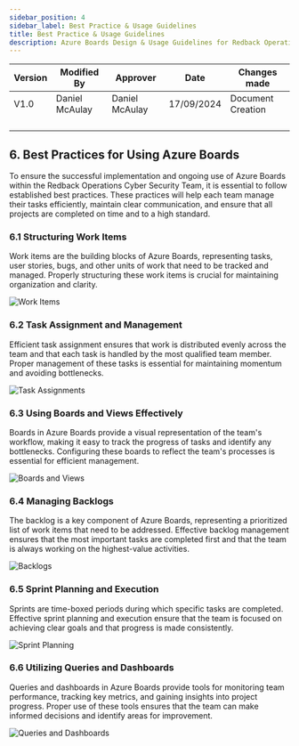 ```yaml
---
sidebar_position: 4
sidebar_label: Best Practice & Usage Guidelines
title: Best Practice & Usage Guidelines
description: Azure Boards Design & Usage Guidelines for Redback Operations
---
```

<div style={{ width: '100%' }}>
  <table style={{ width: '100%', borderCollapse: 'collapse' }}>
    <thead>
      <tr>
        <th style={{ width: '20%', textAlign: 'center' }}>Version</th>
        <th style={{ width: '20%', textAlign: 'center' }}>Modified By</th>
        <th style={{ width: '20%', textAlign: 'center' }}>Approver</th>
        <th style={{ width: '20%', textAlign: 'center' }}>Date</th>
        <th style={{ width: '20%', textAlign: 'center' }}>Changes made</th>
      </tr>
    </thead>
    <tbody>
      <tr>
        <td style={{ textAlign: 'center' }}>V1.0</td>
        <td style={{ textAlign: 'center' }}>Daniel McAulay</td>
        <td style={{ textAlign: 'center' }}>Daniel McAulay</td>
        <td style={{ textAlign: 'center' }}>17/09/2024</td>
        <td style={{ textAlign: 'center' }}>Document Creation</td>
      </tr>
      <tr>
        <td style={{ textAlign: 'center' }}></td>
        <td style={{ textAlign: 'center' }}></td>
        <td style={{ textAlign: 'center' }}></td>
        <td style={{ textAlign: 'center' }}></td>
        <td style={{ textAlign: 'center' }}></td>
      </tr>
      <tr>
        <td style={{ textAlign: 'center' }}></td>
        <td style={{ textAlign: 'center' }}></td>
        <td style={{ textAlign: 'center' }}></td>
        <td style={{ textAlign: 'center' }}></td>
        <td style={{ textAlign: 'center' }}></td>
      </tr>
      <tr>
        <td style={{ textAlign: 'center' }}></td>
        <td style={{ textAlign: 'center' }}></td>
        <td style={{ textAlign: 'center' }}></td>
        <td style={{ textAlign: 'center' }}></td>
        <td style={{ textAlign: 'center' }}></td>
      </tr>
      <tr>
        <td style={{ textAlign: 'center' }}></td>
        <td style={{ textAlign: 'center' }}></td>
        <td style={{ textAlign: 'center' }}></td>
        <td style={{ textAlign: 'center' }}></td>
        <td style={{ textAlign: 'center' }}></td>
      </tr>
    </tbody>
  </table>
</div>

<div style={{height: '4px', width: '100%', background: '#FFA500', margin: '20px 0'}}></div>

## 6. Best Practices for Using Azure Boards

To ensure the successful implementation and ongoing use of Azure Boards within the Redback Operations Cyber Security Team, it is essential to follow established best practices. These practices will help each team manage their tasks efficiently, maintain clear communication, and ensure that all projects are completed on time and to a high standard.

<div style={{height: '4px', width: '100%', background: '#FFA500', margin: '20px 0'}}></div>

### 6.1 Structuring Work Items

Work items are the building blocks of Azure Boards, representing tasks, user stories, bugs, and other units of work that need to be tracked and managed. Properly structuring these work items is crucial for maintaining organization and clarity.

![Work Items](/img/azure-boards-images/6-1-image.png)

<div style={{height: '4px', width: '100%', background: '#FFA500', margin: '20px 0'}}></div>

### 6.2 Task Assignment and Management

Efficient task assignment ensures that work is distributed evenly across the team and that each task is handled by the most qualified team member. Proper management of these tasks is essential for maintaining momentum and avoiding bottlenecks.

![Task Assignments](/img/azure-boards-images/6-2-image.png)

<div style={{height: '4px', width: '100%', background: '#FFA500', margin: '20px 0'}}></div>

### 6.3 Using Boards and Views Effectively

Boards in Azure Boards provide a visual representation of the team's workflow, making it easy to track the progress of tasks and identify any bottlenecks. Configuring these boards to reflect the team's processes is essential for efficient management.

![Boards and Views](/img/azure-boards-images/6-3-image.png)

<div style={{height: '4px', width: '100%', background: '#FFA500', margin: '20px 0'}}></div>

### 6.4 Managing Backlogs

The backlog is a key component of Azure Boards, representing a prioritized list of work items that need to be addressed. Effective backlog management ensures that the most important tasks are completed first and that the team is always working on the highest-value activities.

![Backlogs](/img/azure-boards-images/6-4-image.png)

<div style={{height: '4px', width: '100%', background: '#FFA500', margin: '20px 0'}}></div>

### 6.5 Sprint Planning and Execution

Sprints are time-boxed periods during which specific tasks are completed. Effective sprint planning and execution ensure that the team is focused on achieving clear goals and that progress is made consistently.

![Sprint Planning](/img/azure-boards-images/6-5-image.png)

<div style={{height: '4px', width: '100%', background: '#FFA500', margin: '20px 0'}}></div>

### 6.6 Utilizing Queries and Dashboards

Queries and dashboards in Azure Boards provide tools for monitoring team performance, tracking key metrics, and gaining insights into project progress. Proper use of these tools ensures that the team can make informed decisions and identify areas for improvement.

![Queries and Dashboards](/img/azure-boards-images/6-6-image.png)

<div style={{height: '4px', width: '100%', background: '#FFA500', margin: '20px 0'}}></div>
